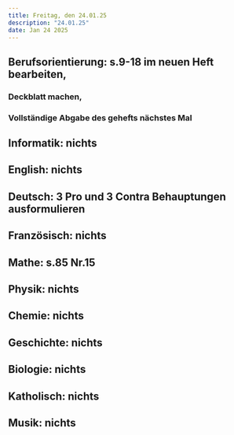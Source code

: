 ```yaml
---
title: Freitag, den 24.01.25
description: "24.01.25"
date: Jan 24 2025
---
```

## Berufsorientierung: s.9-18 im neuen Heft bearbeiten,
###    Deckblatt machen, 
###    Vollständige Abgabe des gehefts nächstes Mal
## Informatik: nichts
## English: nichts
## Deutsch: 3 Pro und 3 Contra Behauptungen ausformulieren
## Französisch: nichts
## Mathe: s.85 Nr.15
## Physik: nichts
## Chemie: nichts
## Geschichte: nichts
## Biologie: nichts
## Katholisch: nichts
## Musik: nichts